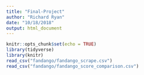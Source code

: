 ```yaml
---
title: "Final-Project"
author: "Richard Ryan"
date: "10/18/2018"
output: html_document
---
```


```r
knitr::opts_chunk$set(echo = TRUE)
library(tidyverse)
library(knitr)
read_csv("fandango/fandango_scrape.csv")
read_csv("fandango/fandango_score_comparison.csv")
```

